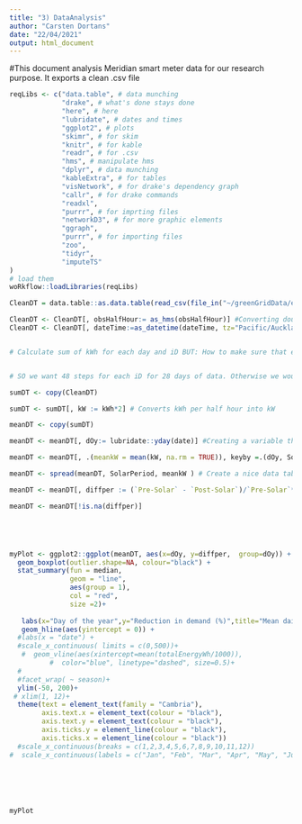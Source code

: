 ```yaml
---
title: "3) DataAnalysis"
author: "Carsten Dortans"
date: "22/04/2021"
output: html_document
---
```


#This document analysis Meridian smart meter data for our research purpose. It exports a clean .csv file

```r

reqLibs <- c("data.table", # data munching
             "drake", # what's done stays done
             "here", # here
             "lubridate", # dates and times
             "ggplot2", # plots
             "skimr", # for skim
             "knitr", # for kable
             "readr", # for .csv
             "hms", # manipulate hms
             "dplyr", # data munching
             "kableExtra", # for tables
             "visNetwork", # for drake's dependency graph
             "callr", # for drake commands
             "readxl",
             "purrr", # for imprting files
             "networkD3", # for more graphic elements
             "ggraph",
             "purrr", # for importing files
             "zoo",
             "tidyr",
             "imputeTS"
)
# load them
woRkflow::loadLibraries(reqLibs)

```


```r

CleanDT = data.table::as.data.table(read_csv(file_in("~/greenGridData/externalData//Meridian/2_Cleaned/averageProfileYear.csv"))) #Requires step 2: cleaning data 

CleanDT <- CleanDT[, obsHalfHour:= as_hms(obsHalfHour)] #Converting double() to time 
CleanDT <- CleanDT[, dateTime:=as_datetime(dateTime, tz="Pacific/Auckland")] #No UTC please.....



```

```r


# Calculate sum of kWh for each day and iD BUT: How to make sure that every day 48 values are considered? Do we need to impute data so that we have 48 obs for each day? What if a day is missing for an iD? 


# SO we want 48 steps for each iD for 28 days of data. Otherwise we wouldn't comapre apples with apples 

sumDT <- copy(CleanDT)

sumDT <- sumDT[, kW := kWh*2] # Converts kWh per half hour into kW

meanDT <- copy(sumDT)

meanDT <- meanDT[, dOy:= lubridate::yday(date)] #Creating a variable that counts the day of the year based on date

meanDT <- meanDT[, .(meankW = mean(kW, na.rm = TRUE)), keyby =.(dOy, SolarPeriod, iD)] # Create mean for kW across dataset iDs for each half hour and SolarPeriod

meanDT <- spread(meanDT, SolarPeriod, meankW ) # Create a nice data table for plotting where pre solar and post solar are columns 

meanDT <- meanDT[, diffper := (`Pre-Solar` - `Post-Solar`)/`Pre-Solar`*100] # Reduction post solar installation in %

meanDT <- meanDT[!is.na(diffper)]





myPlot <- ggplot2::ggplot(meanDT, aes(x=dOy, y=diffper,  group=dOy)) +
  geom_boxplot(outlier.shape=NA, colour="black") +
  stat_summary(fun = median,
               geom = "line",
               aes(group = 1),
               col = "red",
               size =2)+
  
   labs(x="Day of the year",y="Reduction in demand (%)",title="Mean daily demand reduction after solar installation across iDs")+
   geom_hline(aes(yintercept = 0)) +
  #labs(x = "date") +
  #scale_x_continuous( limits = c(0,500))+
   #  geom_vline(aes(xintercept=mean(totalEnergyWh/1000)),
          #  color="blue", linetype="dashed", size=0.5)+
  #
  #facet_wrap( ~ season)+
  ylim(-50, 200)+
 # xlim(1, 12)+
  theme(text = element_text(family = "Cambria"),
        axis.text.x = element_text(colour = "black"),
        axis.text.y = element_text(colour = "black"),
        axis.ticks.y = element_line(colour = "black"),
        axis.ticks.x = element_line(colour = "black"))
  #scale_x_continuous(breaks = c(1,2,3,4,5,6,7,8,9,10,11,12))
#  scale_x_continuous(labels = c("Jan", "Feb", "Mar", "Apr", "May", "Jun", "Jul", "Aug", "Sep", "Oct", "Nov", "Dec"))






myPlot




```
